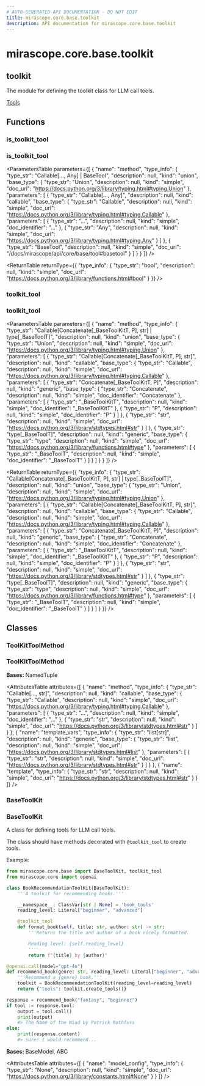 ```yaml
---
# AUTO-GENERATED API DOCUMENTATION - DO NOT EDIT
title: mirascope.core.base.toolkit
description: API documentation for mirascope.core.base.toolkit
---
```


# mirascope.core.base.toolkit

## <ApiType type="Module" module="mirascope.core.base.toolkit" path="core/base/toolkit" symbolName="toolkit" /> toolkit

The module for defining the toolkit class for LLM call tools.

<Info title="Usage">

[Tools](/docs/mirascope/learn/tools#toolkit)

</Info>

## Functions

### is_toolkit_tool

### <ApiType type="Function" module="mirascope.core.base.toolkit" path="core/base/toolkit" symbolName="is_toolkit_tool" /> is_toolkit_tool

<ParametersTable
  parameters={[
  {
    "name": "method",
    "type_info": {
      "type_str": "Callable[..., Any] | BaseTool",
      "description": null,
      "kind": "union",
      "base_type": {
        "type_str": "Union",
        "description": null,
        "kind": "simple",
        "doc_url": "https://docs.python.org/3/library/typing.html#typing.Union"
      },
      "parameters": [
        {
          "type_str": "Callable[..., Any]",
          "description": null,
          "kind": "callable",
          "base_type": {
            "type_str": "Callable",
            "description": null,
            "kind": "simple",
            "doc_url": "https://docs.python.org/3/library/typing.html#typing.Callable"
          },
          "parameters": [
            {
              "type_str": "...",
              "description": null,
              "kind": "simple",
              "doc_identifier": "..."
            },
            {
              "type_str": "Any",
              "description": null,
              "kind": "simple",
              "doc_url": "https://docs.python.org/3/library/typing.html#typing.Any"
            }
          ]
        },
        {
          "type_str": "BaseTool",
          "description": null,
          "kind": "simple",
          "doc_url": "/docs/mirascope/api/core/base/tool#basetool"
        }
      ]
    }
  }
]}
/>

<ReturnTable
  returnType={{
  "type_info": {
    "type_str": "bool",
    "description": null,
    "kind": "simple",
    "doc_url": "https://docs.python.org/3/library/functions.html#bool"
  }
}}
/>


### toolkit_tool

### <ApiType type="Function" module="mirascope.core.base.toolkit" path="core/base/toolkit" symbolName="toolkit_tool" /> toolkit_tool

<ParametersTable
  parameters={[
  {
    "name": "method",
    "type_info": {
      "type_str": "Callable[Concatenate[_BaseToolKitT, P], str] | type[_BaseToolT]",
      "description": null,
      "kind": "union",
      "base_type": {
        "type_str": "Union",
        "description": null,
        "kind": "simple",
        "doc_url": "https://docs.python.org/3/library/typing.html#typing.Union"
      },
      "parameters": [
        {
          "type_str": "Callable[Concatenate[_BaseToolKitT, P], str]",
          "description": null,
          "kind": "callable",
          "base_type": {
            "type_str": "Callable",
            "description": null,
            "kind": "simple",
            "doc_url": "https://docs.python.org/3/library/typing.html#typing.Callable"
          },
          "parameters": [
            {
              "type_str": "Concatenate[_BaseToolKitT, P]",
              "description": null,
              "kind": "generic",
              "base_type": {
                "type_str": "Concatenate",
                "description": null,
                "kind": "simple",
                "doc_identifier": "Concatenate"
              },
              "parameters": [
                {
                  "type_str": "_BaseToolKitT",
                  "description": null,
                  "kind": "simple",
                  "doc_identifier": "_BaseToolKitT"
                },
                {
                  "type_str": "P",
                  "description": null,
                  "kind": "simple",
                  "doc_identifier": "P"
                }
              ]
            },
            {
              "type_str": "str",
              "description": null,
              "kind": "simple",
              "doc_url": "https://docs.python.org/3/library/stdtypes.html#str"
            }
          ]
        },
        {
          "type_str": "type[_BaseToolT]",
          "description": null,
          "kind": "generic",
          "base_type": {
            "type_str": "type",
            "description": null,
            "kind": "simple",
            "doc_url": "https://docs.python.org/3/library/functions.html#type"
          },
          "parameters": [
            {
              "type_str": "_BaseToolT",
              "description": null,
              "kind": "simple",
              "doc_identifier": "_BaseToolT"
            }
          ]
        }
      ]
    }
  }
]}
/>

<ReturnTable
  returnType={{
  "type_info": {
    "type_str": "Callable[Concatenate[_BaseToolKitT, P], str] | type[_BaseToolT]",
    "description": null,
    "kind": "union",
    "base_type": {
      "type_str": "Union",
      "description": null,
      "kind": "simple",
      "doc_url": "https://docs.python.org/3/library/typing.html#typing.Union"
    },
    "parameters": [
      {
        "type_str": "Callable[Concatenate[_BaseToolKitT, P], str]",
        "description": null,
        "kind": "callable",
        "base_type": {
          "type_str": "Callable",
          "description": null,
          "kind": "simple",
          "doc_url": "https://docs.python.org/3/library/typing.html#typing.Callable"
        },
        "parameters": [
          {
            "type_str": "Concatenate[_BaseToolKitT, P]",
            "description": null,
            "kind": "generic",
            "base_type": {
              "type_str": "Concatenate",
              "description": null,
              "kind": "simple",
              "doc_identifier": "Concatenate"
            },
            "parameters": [
              {
                "type_str": "_BaseToolKitT",
                "description": null,
                "kind": "simple",
                "doc_identifier": "_BaseToolKitT"
              },
              {
                "type_str": "P",
                "description": null,
                "kind": "simple",
                "doc_identifier": "P"
              }
            ]
          },
          {
            "type_str": "str",
            "description": null,
            "kind": "simple",
            "doc_url": "https://docs.python.org/3/library/stdtypes.html#str"
          }
        ]
      },
      {
        "type_str": "type[_BaseToolT]",
        "description": null,
        "kind": "generic",
        "base_type": {
          "type_str": "type",
          "description": null,
          "kind": "simple",
          "doc_url": "https://docs.python.org/3/library/functions.html#type"
        },
        "parameters": [
          {
            "type_str": "_BaseToolT",
            "description": null,
            "kind": "simple",
            "doc_identifier": "_BaseToolT"
          }
        ]
      }
    ]
  }
}}
/>


## Classes

### ToolKitToolMethod

### <ApiType type="Class" module="mirascope.core.base.toolkit" path="core/base/toolkit" symbolName="ToolKitToolMethod" /> ToolKitToolMethod

**Bases:** NamedTuple

<AttributesTable
  attributes={[
  {
    "name": "method",
    "type_info": {
      "type_str": "Callable[..., str]",
      "description": null,
      "kind": "callable",
      "base_type": {
        "type_str": "Callable",
        "description": null,
        "kind": "simple",
        "doc_url": "https://docs.python.org/3/library/typing.html#typing.Callable"
      },
      "parameters": [
        {
          "type_str": "...",
          "description": null,
          "kind": "simple",
          "doc_identifier": "..."
        },
        {
          "type_str": "str",
          "description": null,
          "kind": "simple",
          "doc_url": "https://docs.python.org/3/library/stdtypes.html#str"
        }
      ]
    }
  },
  {
    "name": "template_vars",
    "type_info": {
      "type_str": "list[str]",
      "description": null,
      "kind": "generic",
      "base_type": {
        "type_str": "list",
        "description": null,
        "kind": "simple",
        "doc_url": "https://docs.python.org/3/library/stdtypes.html#list"
      },
      "parameters": [
        {
          "type_str": "str",
          "description": null,
          "kind": "simple",
          "doc_url": "https://docs.python.org/3/library/stdtypes.html#str"
        }
      ]
    }
  },
  {
    "name": "template",
    "type_info": {
      "type_str": "str",
      "description": null,
      "kind": "simple",
      "doc_url": "https://docs.python.org/3/library/stdtypes.html#str"
    }
  }
]}
/>


### BaseToolKit

### <ApiType type="Class" module="mirascope.core.base.toolkit" path="core/base/toolkit" symbolName="BaseToolKit" /> BaseToolKit

A class for defining tools for LLM call tools.

The class should have methods decorated with `@toolkit_tool` to create tools.

Example:
```python
from mirascope.core.base import BaseToolKit, toolkit_tool
from mirascope.core import openai

class BookRecommendationToolKit(BaseToolKit):
    '''A toolkit for recommending books.'''

    __namespace__: ClassVar[str | None] = 'book_tools'
    reading_level: Literal["beginner", "advanced"]

    @toolkit_tool
    def format_book(self, title: str, author: str) -> str:
        '''Returns the title and author of a book nicely formatted.

        Reading level: {self.reading_level}
        '''
        return f"{title} by {author}"

@openai.call(model="gpt-4o")
def recommend_book(genre: str, reading_level: Literal["beginner", "advanced"]):
    '''Recommend a {genre} book.'''
    toolkit = BookRecommendationToolKit(reading_level=reading_level)
    return {"tools": toolkit.create_tools()}

response = recommend_book("fantasy", "beginner")
if tool := response.tool:
    output = tool.call()
    print(output)
    #> The Name of the Wind by Patrick Rothfuss
else:
    print(response.content)
    #> Sure! I would recommend...
```

**Bases:** BaseModel, ABC

<AttributesTable
  attributes={[
  {
    "name": "model_config",
    "type_info": {
      "type_str": "None",
      "description": null,
      "kind": "simple",
      "doc_url": "https://docs.python.org/3/library/constants.html#None"
    }
  }
]}
/>



